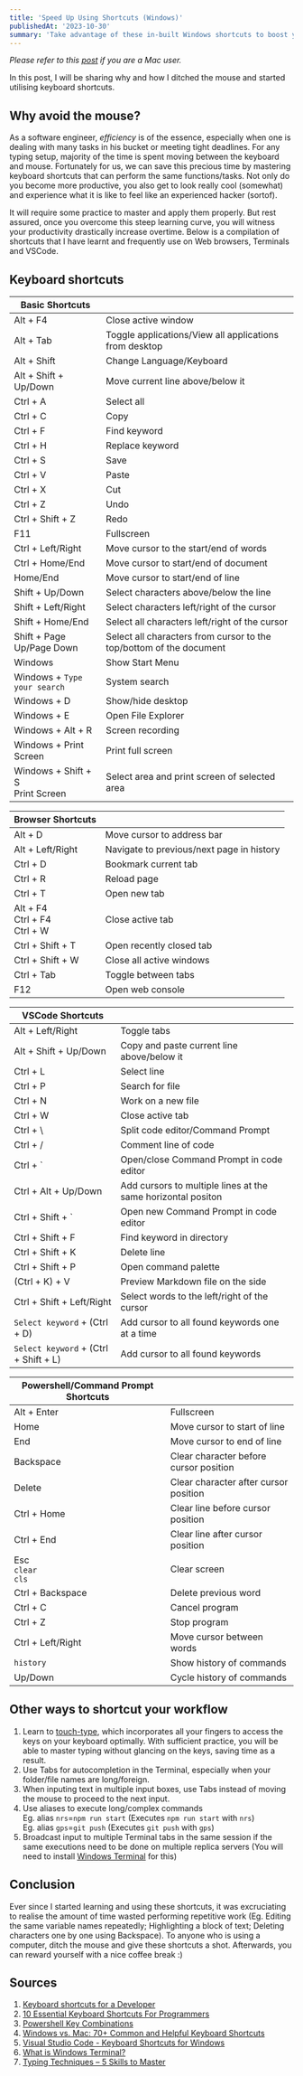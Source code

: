 ```yaml
---
title: 'Speed Up Using Shortcuts (Windows)'
publishedAt: '2023-10-30'
summary: 'Take advantage of these in-built Windows shortcuts to boost your productivity'
---
```

*Please refer to this [post](/posts/Speed-Up-Using-Shortcuts-Mac) if you are a Mac user.*

In this post, I will be sharing why and how I ditched the mouse and started utilising keyboard shortcuts.

## Why avoid the mouse?
As a software engineer, *efficiency* is of the essence, especially when one is dealing with many tasks in his bucket or meeting tight deadlines. For any typing setup, majority of the time is spent moving between the keyboard and mouse. Fortunately for us, we can save this precious time by mastering keyboard shortcuts that can perform the same functions/tasks. Not only do you become more productive, you also get to look really cool (somewhat) and experience what it is like to feel like an experienced hacker (sortof).

It will require some practice to master and apply them properly. But rest assured, once you overcome this steep learning curve, you will witness your productivity drastically increase overtime. Below is a compilation of shortcuts that I have learnt and frequently use on Web browsers, Terminals and VSCode.

## Keyboard shortcuts

| Basic Shortcuts                     |                                                                     |
| ----------------------------------- | ------------------------------------------------------------------- |
| Alt + F4                            | Close active window                                                 |
| Alt + Tab                           | Toggle applications/View all applications from desktop              |
| Alt + Shift                         | Change Language/Keyboard                                            |
| Alt + Shift + Up/Down               | Move current line above/below it                                    |
| Ctrl + A                            | Select all                                                          |
| Ctrl + C                            | Copy                                                                |
| Ctrl + F                            | Find keyword                                                        |
| Ctrl + H                            | Replace keyword                                                     |
| Ctrl + S                            | Save                                                                |
| Ctrl + V                            | Paste                                                               |
| Ctrl + X                            | Cut                                                                 |
| Ctrl + Z                            | Undo                                                                |
| Ctrl + Shift + Z                    | Redo                                                                |
| F11                                 | Fullscreen                                                          |
| Ctrl + Left/Right                   | Move cursor to the start/end of words                               |
| Ctrl + Home/End                     | Move cursor to start/end of document                                |
| Home/End                            | Move cursor to start/end of line                                    |
| Shift + Up/Down                     | Select characters above/below the line                              |
| Shift + Left/Right                  | Select characters left/right of the cursor                          |
| Shift + Home/End                    | Select all characters left/right of the cursor                      |
| Shift + Page Up/Page Down           | Select all characters from cursor to the top/bottom of the document |
| Windows                             | Show Start Menu                                                     |
| Windows + `Type your search`      | System search                                                       |
| Windows + D                         | Show/hide desktop                                                   |
| Windows + E                         | Open File Explorer                                                  |
| Windows + Alt + R                   | Screen recording                                                    |
| Windows + Print Screen              | Print full screen                                                   |
| Windows + Shift + S<br>Print Screen | Select area and print screen of selected area                       |

| Browser Shortcuts                 |                                           |
| --------------------------------- | ----------------------------------------- |
| Alt + D                           | Move cursor to address bar                |
| Alt + Left/Right                  | Navigate to previous/next page in history |
| Ctrl + D                          | Bookmark current tab                      |
| Ctrl + R                          | Reload page                               |
| Ctrl + T                          | Open new tab                              |
| Alt + F4<br>Ctrl + F4<br>Ctrl + W | Close active tab                          |
| Ctrl + Shift + T                  | Open recently closed tab                  |
| Ctrl + Shift + W                  | Close all active windows                  |
| Ctrl + Tab                        | Toggle between tabs                       |
| F12                               | Open web console                          |

| VSCode Shortcuts                        |                                                              |
| --------------------------------------- | ------------------------------------------------------------ |
| Alt + Left/Right                        | Toggle tabs                                                  |
| Alt + Shift + Up/Down                   | Copy and paste current line above/below it                   |
| Ctrl + L                                | Select line                                                  |
| Ctrl + P                                | Search for file                                              |
| Ctrl + N                                | Work on a new file                                           |
| Ctrl + W                                | Close active tab                                             |
| Ctrl + \\                               | Split code editor/Command Prompt                             |
| Ctrl + /                                | Comment line of code                                         |
| Ctrl + `                               | Open/close Command Prompt in code editor                     |
| Ctrl + Alt + Up/Down                    | Add cursors to multiple lines at the same horizontal positon |
| Ctrl + Shift + `                       | Open new Command Prompt in code editor                       |
| Ctrl + Shift + F                        | Find keyword in directory                                    |
| Ctrl + Shift + K                        | Delete line                                                  |
| Ctrl + Shift + P                        | Open command palette                                         |
| (Ctrl + K) + V                          | Preview Markdown file on the side                            |
| Ctrl + Shift + Left/Right               | Select words to the left/right of the cursor                 |
| `Select keyword` + (Ctrl + D)         | Add cursor to all found keywords one at a time               |
| `Select keyword` + (Ctrl + Shift + L) | Add cursor to all found keywords                             |

| Powershell/Command Prompt Shortcuts |                                        |
| ----------------------------------- | -------------------------------------- |
| Alt + Enter                         | Fullscreen                             |
| Home                                | Move cursor to start of line           |
| End                                 | Move cursor to end of line             |
| Backspace                           | Clear character before cursor position |
| Delete                              | Clear character after cursor position  |
| Ctrl + Home                         | Clear line before cursor position      |
| Ctrl + End                          | Clear line after cursor position       |
| Esc<br>`clear`<br>`cls`         | Clear screen                           |
| Ctrl + Backspace                    | Delete previous word                   |
| Ctrl + C                            | Cancel program                         |
| Ctrl + Z                            | Stop program                           |
| Ctrl + Left/Right                   | Move cursor between words              |
| `history`                         | Show history of commands               |
| Up/Down                             | Cycle history of commands              |

## Other ways to <b>shortcut</b> your workflow
1. Learn to [touch-type](https://www.typinglounge.com/typing-techniques), which incorporates all your fingers to access the keys on your keyboard optimally. With sufficient practice, you will be able to master typing without glancing on the keys, saving time as a result.
2. Use Tabs for autocompletion in the Terminal, especially when your folder/file names are long/foreign.
3. When inputing text in multiple input boxes, use Tabs instead of moving the mouse to proceed to the next input.
4. Use aliases to execute long/complex commands
<br/>Eg. alias `nrs`=`npm run start` (Executes `npm run start` with `nrs`)
<br/>Eg. alias `gps`=`git push` (Executes `git push` with `gps`)
5. Broadcast input to multiple Terminal tabs in the same session if the same executions need to be done on multiple replica servers (You will need to install [Windows Terminal](https://learn.microsoft.com/en-us/windows/terminal/) for this)

## Conclusion

Ever since I started learning and using these shortcuts, it was excruciating to realise the amount of time wasted performing repetitive work (Eg. Editing the same variable names repeatedly; Highlighting a block of text; Deleting characters one by one using Backspace).
To anyone who is using a computer, ditch the mouse and give these shortcuts a shot. Afterwards, you can reward yourself with a nice coffee break :)

## Sources
1. [Keyboard shortcuts for a Developer](https://itnext.io/keyboard-shortcuts-for-a-developer-e6d1203774f6)
2. [10 Essential Keyboard Shortcuts For Programmers](https://blog.webdevsimplified.com/2020-08/10-best-keyboard-shortcuts/)
3. [Powershell Key Combinations](https://keycombiner.com/collections/powershell/)
4. [Windows vs. Mac: 70+ Common and Helpful Keyboard Shortcuts](https://www.makeuseof.com/windows-vs-mac-shortcuts/)
5. [Visual Studio Code - Keyboard Shortcuts for Windows](https://code.visualstudio.com/shortcuts/keyboard-shortcuts-windows.pdf)
6. [What is Windows Terminal?](https://learn.microsoft.com/en-us/windows/terminal/)
7. [Typing Techniques – 5 Skills to Master](https://www.typinglounge.com/typing-techniques)


